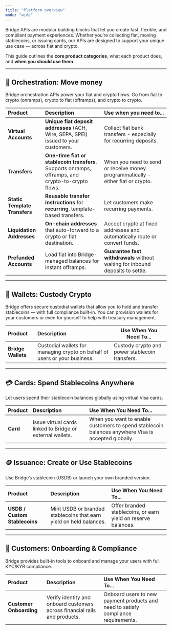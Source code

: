 ```yaml
---
title: "Platform overview"
mode: "wide"
---
```


Bridge APIs are modular building blocks that let you create fast, flexible, and compliant payment experiences. Whether you’re collecting fiat, moving stablecoins, or issuing cards, our APIs are designed to support your unique use case — across fiat and crypto.

This guide outlines the **core product categories**, what each product does, and **when you should use them**.

---

## 🔁 Orchestration: Move money

Bridge orchestration APIs power your fiat and crypto flows. Go from fiat to crypto (onramps), crypto to fiat (offramps), and crypto to crypto.

| Product                       | Description                                                                                        | Use when you need to...                                                          |
| :---------------------------- | :------------------------------------------------------------------------------------------------- | :------------------------------------------------------------------------------- |
| **Virtual Accounts**          | **Unique fiat deposit addresses** (ACH, Wire, SEPA, SPEI) issued to your customers.                | Collect fiat bank transfers - especially for recurring deposits.                 |
| **Transfers**                 | **One-time fiat or stablecoin transfers**. Supports onramps, offramps, and crypto-to-crypto flows. | When you need to send or receive money programmatically - either fiat or crypto. |
| **Static Template Transfers** | **Reusable transfer instructions** for **recurring**, template-based transfers.                    | Let customers make recurring payments.                                           |
| **Liquidation Addresses**     | **On-chain addresses** that auto-forward to a crypto or fiat destination.                          | Accept crypto at fixed addresses and automatically route or convert funds.       |
| **Prefunded Accounts**        | Load fiat into Bridge-managed balances for instant offramps.                                       | **Guarantee fast withdrawals** without waiting for inbound deposits to settle.   |

---

## 👜 Wallets: Custody Crypto

Bridge offers secure custodial wallets that allow you to hold and transfer stablecoins — with full compliance built-in. You can provision wallets for your customers or even for yourself to help with treasury management.

| **Product**        | **Description**                                                            | **Use When You Need To...**                    |
| :----------------- | :------------------------------------------------------------------------- | ---------------------------------------------- |
| **Bridge Wallets** | Custodial wallets for managing crypto on behalf of users or your business. | Custody crypto and power stablecoin transfers. |

---

## 💳 Cards: Spend Stablecoins Anywhere

Let users spend their stablecoin balances globally using virtual Visa cards.

| **Product** | **Description**                                           | **Use When You Need To...**                                                                        |
| :---------- | :-------------------------------------------------------- | :------------------------------------------------------------------------------------------------- |
| **Card**    | Issue virtual cards linked to Bridge or external wallets. | When you want to enable customers to spend stablecoin balances anywhere Visa is accepted globally. |

---

## 🪙 Issuance: Create or Use Stablecoins

Use Bridge’s stablecoin (USDB) or launch your own branded version.

| **Product**                   | **Description**                                                    | **Use When You Need To...**                                   |
| :---------------------------- | :----------------------------------------------------------------- | :------------------------------------------------------------ |
| **USDB / Custom Stablecoins** | Mint USDB or branded stablecoins that earn yield on held balances. | Offer branded stablecoins, or earn yield on reserve balances. |

---

## 👤 Customers: Onboarding & Compliance

Bridge provides built-in tools to onboard and manage your users with full KYC/KYB compliance.

| **Product**             | **Description**                                                            | **Use When You Need To...**                                                        |
| :---------------------- | :------------------------------------------------------------------------- | :--------------------------------------------------------------------------------- |
| **Customer Onboarding** | Verify identity and onboard customers across financial rails and products. | Onboard users to new payment products and need to satisfy compliance requirements. |